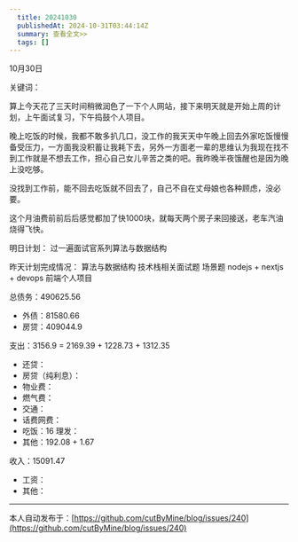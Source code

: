 ```yaml
---
  title: 20241030
  publishedAt: 2024-10-31T03:44:14Z
  summary: 查看全文>>
  tags: []
---
```


10月30日 

关键词：

算上今天花了三天时间稍微润色了一下个人网站，接下来明天就是开始上周的计划，上午面试复习，下午捣鼓个人项目。

晚上吃饭的时候，我都不敢多扒几口，没工作的我天天中午晚上回去外家吃饭慢慢备受压力，一方面我没积蓄让我耗下去，另外一方面老一辈的思维认为我现在找不到工作就是不想去工作，担心自己女儿辛苦之类的吧。我昨晚半夜饿醒也是因为晚上没吃够。

没找到工作前，能不回去吃饭就不回去了，自己不自在丈母娘也各种顾虑，没必要。

这个月油费前前后后感觉都加了快1000块，就每天两个房子来回接送，老车汽油烧得飞快。

明日计划：
过一遍面试官系列算法与数据结构


昨天计划完成情况：
算法与数据结构
技术栈相关面试题
场景题
nodejs + nextjs + devops
前端个人项目

总债务：490625.56
- 外债：81580.66
- 房贷：409044.9

支出：3156.9 = 2169.39 + 1228.73 + 1312.35
- 还贷：
- 房贷（纯利息）：
- 物业费：
- 燃气费：
- 交通：
- 话费网费：
- 吃饭：16
 理发：
- 其他：192.08 + 1.67

收入：15091.47
- 工资：
- 其他：


---
本人自动发布于：[https://github.com/cutByMine/blog/issues/240](https://github.com/cutByMine/blog/issues/240)
